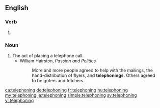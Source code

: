 ==English==

===Verb===
{{head|en|present participle}}

# {{present participle of|telephone|lang=en|nocat=1}}

===Noun===
{{en-noun}}

# The act of placing a telephone call.
#* William Hairston, ''Passion and Politics''
#*: More and more people agreed to help with the mailings, the hand-distribution of flyers, and '''telephonings'''. Others agreed to be gofers and fetchers.

[[ca:telephoning]]
[[de:telephoning]]
[[fr:telephoning]]
[[hu:telephoning]]
[[my:telephoning]]
[[ja:telephoning]]
[[simple:telephoning]]
[[sv:telephoning]]
[[vi:telephoning]]